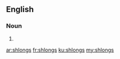 ==English==

===Noun===
{{head|en|plural}}

# {{plural of|shlong|lang=en|nocat=1}}

[[ar:shlongs]]
[[fr:shlongs]]
[[ku:shlongs]]
[[my:shlongs]]